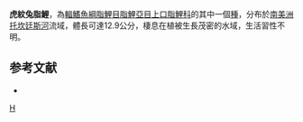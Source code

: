 {{Speciesbox 
| genus = Leporinus
| species = tigrinus
| authority = [[Borodin|Borodin]], 1929
| status = NE
| status_system = IUCN3.1
| synonyms = *''Leporinus fasciatus tigrinus''<br /><small>Borodin, 1929</small>
}}
'''虎紋兔脂鯉'''，為[[輻鰭魚綱|輻鰭魚綱]][[脂鯉目|脂鯉目]][[脂鯉亞目|脂鯉亞目]][[上口脂鯉科|上口脂鯉科]]的其中一個[[種|種]]，分布於[[南美洲|南美洲]][[托坎廷斯河|托坎廷斯河]]流域，體長可達12.9公分，棲息在植被生長茂密的水域，生活習性不明。

==参考文献==
{{refbegin}}
*{{FishBase_species|genus=Leporinus|species=tigrinus|year=2013|month=9}}
{{refend}}
{{Taxonbar}}

[[Category:兔脂鯉屬|H]]